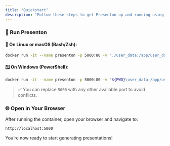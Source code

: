 ```yaml
---
title: "Quickstart"
description: "Follow these steps to get Presenton up and running using Docker"
---
```


### 🚀 Run Presenton

#### 🔧 On Linux or macOS (Bash/Zsh):

```bash
docker run -it --name presenton -p 5000:80 -v "./user_data:/app/user_data" ghcr.io/presenton/presenton:v0.3.0-beta
````

#### 🪟 On Windows (PowerShell):

```bash
docker run -it --name presenton -p 5000:80 -v "${PWD}\user_data:/app/user_data" ghcr.io/presenton/presenton:v0.3.0-beta
```

> ✅ You can replace `5000` with any other available port to avoid conflicts.


### 🌐 Open in Your Browser

After running the container, open your browser and navigate to:

```
http://localhost:5000
```

You’re now ready to start generating presentations!
